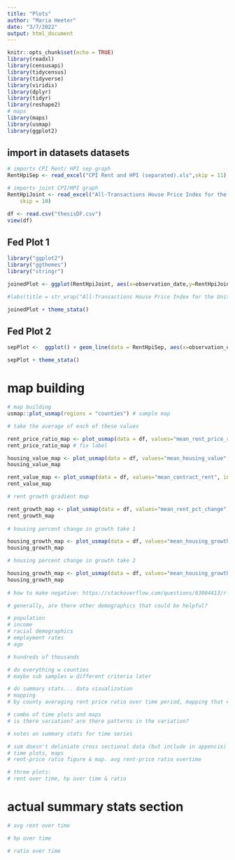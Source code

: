 ```yaml
---
title: "Plots"
author: "Maria Heeter"
date: "3/7/2022"
output: html_document
---
```


```r
knitr::opts_chunk$set(echo = TRUE)
library(readxl)
library(censusapi)
library(tidycensus)
library(tidyverse)
library(viridis)
library(dplyr)
library(tidyr)
library(reshape2)
# maps 
library(maps)
library(usmap)
library(ggplot2)
```

## import in datasets datasets 

```r
# imports CPI Rent/ HPI sep graph 
RentHpiSep <- read_excel("CPI Rent and HPI (separated).xls",skip = 11)

# imports joint CPI/HPI graph 
RentHpiJoint <- read_excel("All-Transactions House Price Index for the United States:Consumer Price Index for All Urban Consumers- Rent of Primary Residence in U.S. City Average.xls", 
    skip = 10)

df <- read.csv("thesisDF.csv")
view(df)
```

## Fed Plot 1 

```r
library("ggplot2")
library("ggthemes")
library("stringr")

joinedPlot <- ggplot(RentHpiJoint, aes(x=observation_date,y=RentHpiJoint$USSTHPI_CUUR0000SEHA )) + geom_line() + ylab("Index 1980:Q1=100/Index 1982-1984=100") + xlab("Date of Observation") + labs(caption = "Sources: FHFA; BLS")

#labs(title = str_wrap("All-Transactions House Price Index for the United States/Consumer Price Index for All Urban Consumers: Rent of Primary Residence in U.S. City Average", 60))

joinedPlot + theme_stata()
```

## Fed Plot 2 
```r
sepPlot <-  ggplot() + geom_line(data = RentHpiSep, aes(x=observation_date...1, y=CUSR0000SEHC), color="blue") + geom_line(data=RentHpiSep, aes(x=observation_date...4, y=USSTHPI), color="red") + ylab("Index Dec 1982=100, Index 1980:Q1=100") + xlab("Date of Observation") + labs(caption="Sources: FHFA; BLS")

sepPlot + theme_stata()
```

# map building 

```r

# map building 
usmap::plot_usmap(regions = "counties") # sample map 

# take the average of each of these values 

rent_price_ratio_map <- plot_usmap(data = df, values="mean_rent_price_ratio", include = c(df$fips), color="black") + scale_fill_gradientn(name="Average Rent-Price Ratio (2006-2019)", colours = c("blue", "white", "darkred"), label = scales::comma) + theme(legend.position="right")
rent_price_ratio_map # fix label 

housing_value_map <- plot_usmap(data = df, values="mean_housing_value", include = c(df$fips), color="black") + scale_fill_gradientn(name="Average Housing Value (2006-2019)", colours = c("blue", "white", "darkred"), label = scales::comma) + theme(legend.position="right")
housing_value_map 

rent_value_map <- plot_usmap(data = df, values="mean_contract_rent", include = c(df$fips), color="black") + scale_fill_gradientn(name="Average Contract Rent (2006-2019)", colours = c("blue", "white", "darkred"), label = scales::comma) + theme(legend.position="right")
rent_value_map 

# rent growth gradient map 

rent_growth_map <- plot_usmap(data = df, values="mean_rent_pct_change", include = c(df$fips), color="black") + scale_fill_gradientn(name="Average Rent Percent Change (2006-2019)", colours = c("blue", "white", "darkred"), breaks=c(10,-20), label = scales::comma) + theme(legend.position="right")
rent_growth_map 
                       
# housing percent change in growth take 1 

housing_growth_map <- plot_usmap(data = df, values="mean_housing_growth", include = c(df$fips), color="black") + scale_fill_continuous(low="blue", high="red", name="Median Housing Growth (2006-2019)", label=scales::comma) + theme(legend.position="right")
housing_growth_map 

# housing percent change in growth take 2 

housing_growth_map <- plot_usmap(data = df, values="mean_housing_growth", include = c(df$fips), color="black") + scale_fill_gradientn(name="Average Housing Price Growth (2006-2019)", colours = c("blue", "white", "red"), breaks=c(10,-20), label = scales::comma) + theme(legend.position="right")
housing_growth_map
                                                                                                          
# how to make negative: https://stackoverflow.com/questions/63004413/r-usmap-how-to-show-two-different-colors-one-for-gradients-in-positive-value
```

```r
# generally, are there other demographics that could be helpful?

# population 
# income 
# racial demographics 
# employment rates 
# age 

# hundreds of thousands 

# do everything w counties 
# maybe sub samples w different criteria later 

# do summary stats... data visualization 
# mapping 
# by county averaging rent price ratio over time period, mapping that # visualize rate of change by county 

# combo of time plots and maps 
# is there variation? are there patterns in the variation? 

# notes on summary stats for time series 

# sum doesn't deliniate cross sectional data (but include in appencix)
# time plots, maps 
# rent-price ratio figure & map. avg rent-price ratio overtime 

# three plots: 
# rent over time, hp over time & ratio 

```

# actual summary stats section 

```r

# avg rent over time 

# hp over time 

# ratio over time 


```
